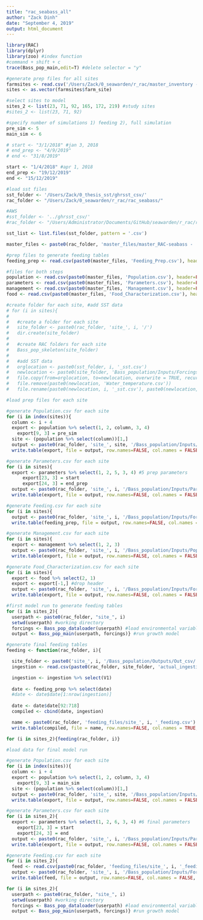 ```yaml
---
title: "rac_seabass_all"
author: "Zack Dinh"
date: "September 4, 2019"
output: html_document
---
```


```r
library(RAC)
library(dplyr)
library(zoo) #index function
#command + shift + c
trace(Bass_pop_main,edit=T) #delete selector = "y"

#generate prep files for all sites
farmsites <- read.csv('/Users/Zack/0_seawarden/r_rac/master_inventory - Farm_Sites.csv', header=TRUE, sep=",")
sites <- as.vector(farmsites$farm_site)

#select sites to model
sites_2 <- list(23, 71, 92, 165, 172, 219) #study sites
#sites_2 <- list(23, 71, 92)

#specify number of simulations 1) feeding 2), full simulation
pre_sim <- 5
main_sim <- 6

# start <- "3/1/2018" #jan 3, 2018
# end_prep <- "4/9/2019"
# end <- "31/8/2019"

start <- "1/4/2018" #apr 1, 2018
end_prep <- "19/12/2019"
end <- "15/12/2019"
```

```r
#load sst files
sst_folder <- '/Users/Zack/0_thesis_sst/ghrsst_csv/'
rac_folder <- "/Users/Zack/0_seawarden/r_rac/rac_seabass/"

#AWS
#sst_folder <- '../ghrsst_csv/'
#rac_folder <- "/Users/Administrator/Documents/GitHub/seawarden/r_rac/rac_seabass/"

sst_list <- list.files(sst_folder, pattern = '.csv')

master_files <- paste0(rac_folder, 'master_files/master_RAC-seabass - ')

#prep files to generate feeding tables
feeding_prep <- read.csv(paste0(master_files, 'Feeding_Prep.csv'), header=TRUE, sep=",")

#files for both steps
population <- read.csv(paste0(master_files, 'Population.csv'), header=FALSE, sep=",", stringsAsFactors = FALSE)
parameters <- read.csv(paste0(master_files, 'Parameters.csv'), header=FALSE, sep=",", stringsAsFactors = FALSE)
management <- read.csv(paste0(master_files, 'Management.csv'), header=FALSE, sep=",")
food <- read.csv(paste0(master_files, 'Food_Characterization.csv'), header=FALSE, sep=",")
```

```r
#create folder for each site, #add SST data
# for (i in sites){
# 
#   #create a folder for each site
#   site_folder <- paste0(rac_folder, 'site_', i, '/')
#   dir.create(site_folder)
# 
#   #create RAC folders for each site
#   Bass_pop_skeleton(site_folder)
# 
#   #add SST data
#   orglocation <- paste0(sst_folder, i, '_sst.csv')
#   newlocation <- paste0(site_folder, 'Bass_population/Inputs/Forcings/')
#   file.copy(from=orglocation, to=newlocation, overwrite = TRUE, recursive = FALSE, copy.mode = TRUE)
#   file.remove(paste0(newlocation, 'Water_temperature.csv'))
#   file.rename(paste0(newlocation, i, '_sst.csv'), paste0(newlocation, 'Water_temperature.csv'))}
```

```r
#load prep files for each site

#generate Population.csv for each site
for (i in index(sites)){
  column <- i + 4
  export <- population %>% select(1, 2, column, 3, 4)
    export[9, 3] = pre_sim
  site <- (population %>% select(column))[1,]
  output <- paste0(rac_folder, 'site_', site, '/Bass_population/Inputs/Parameters/Population.csv')
  write.table(export, file = output, row.names=FALSE, col.names = FALSE, sep=",")}

#generate Parameters.csv for each site 
for (i in sites){
  export <- parameters %>% select(1, 2, 5, 3, 4) #5 prep parameters
      export[23, 3] = start
      export[24, 3] = end_prep
  output <- paste0(rac_folder, 'site_', i, '/Bass_population/Inputs/Parameters/Parameters.csv')
  write.table(export, file = output, row.names=FALSE, col.names = FALSE, sep=",")}

#generate Feeding.csv for each site
for (i in sites){
  output <- paste0(rac_folder, 'site_', i, '/Bass_population/Inputs/Forcings/Feeding.csv')
  write.table(feeding_prep, file = output, row.names=FALSE, col.names = FALSE, sep=",")}

#generate Management.csv for each site 
for (i in sites){
  export <- management %>% select(1, 2, 3)
  output <- paste0(rac_folder, 'site_', i, '/Bass_population/Inputs/Population_management/Management.csv')
  write.table(export, file = output, row.names=FALSE, col.names = FALSE, sep=",")}

#generate Food_Characterization.csv for each site 
for (i in sites){
  export <- food %>% select(2, 1)
  export <- export[-1,] #drop header
  output <- paste0(rac_folder, 'site_', i, '/Bass_population/Inputs/Forcings/Food_Characterization.csv')
  write.table(export, file = output, row.names=FALSE, col.names = FALSE, sep=",")}
```

```r
#first model run to generate feeding tables
for (i in sites_2){
  userpath <- paste0(rac_folder, "site_", i)
  setwd(userpath) #working directory
  forcings <- Bass_pop_dataloader(userpath) #load environmental variables
  output <- Bass_pop_main(userpath, forcings)} #run growth model
```

```r
#generate final feeding tables
feeding <- function(rac_folder, i){

  site_folder <- paste0('site_', i, '/Bass_population/Outputs/Out_csv/')
  ingestion <- read.csv(paste0(rac_folder, site_folder, 'actual_ingestion.csv'), header=TRUE, sep=",")

  ingestion <- ingestion %>% select(V1)
  
  date <- feeding_prep %>% select(date)
  #date <- date$date[1:nrow(ingestion)]
  
  date <- date$date[92:718]
  compiled <- cbind(date, ingestion)

  name <- paste0(rac_folder, 'feeding_files/site_', i, '_feeding.csv')
  write.table(compiled, file = name, row.names=FALSE, col.names = TRUE, sep=",")}

for (i in sites_2){feeding(rac_folder, i)}
```

```r
#load data for final model run

#generate Population.csv for each site
for (i in index(sites)){
  column <- i + 4
  export <- population %>% select(1, 2, column, 3, 4)
    export[9, 3] = main_sim
  site <- (population %>% select(column))[1,]
  output <- paste0(rac_folder, 'site_', site, '/Bass_population/Inputs/Parameters/Population.csv')
  write.table(export, file = output, row.names=FALSE, col.names = FALSE, sep=",")}

#generate Parameters.csv for each site
for (i in sites_2){
  export <- parameters %>% select(1, 2, 6, 3, 4) #6 final parameters
    export[23, 3] = start
    export[24, 3] = end
  output <- paste0(rac_folder, 'site_', i, '/Bass_population/Inputs/Parameters/Parameters.csv')
  write.table(export, file = output, row.names=FALSE, col.names = FALSE, sep=",")}

#generate Feeding.csv for each site
for (i in sites_2){
  feed <- read.csv(paste0(rac_folder, 'feeding_files/site_', i, '_feeding.csv'))
  output <- paste0(rac_folder, 'site_', i, '/Bass_population/Inputs/Forcings/Feeding.csv')
  write.table(feed, file = output, row.names=FALSE, col.names = FALSE, sep=",")}
```

```r
for (i in sites_2){
  userpath <- paste0(rac_folder, "site_", i)
  setwd(userpath) #working directory
  forcings <- Bass_pop_dataloader(userpath) #load environmental variables
  output <- Bass_pop_main(userpath, forcings)} #run growth model
```
